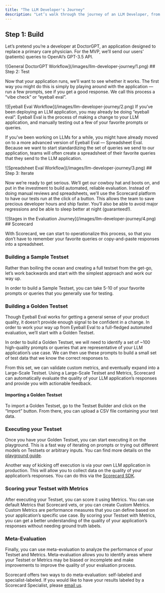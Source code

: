 ```yaml
---
title: "The LLM Developer's Journey"
description: "Let’s walk through the journey of an LLM Developer, from start to finish. Buckle up! 🤠"
---
```



## Step 1: Build

Let’s pretend you’re a developer at DoctorGPT, an application designed to replace a primary care physician. For the MVP, we’ll send our users’ (patients) queries to OpenAI’s GPT-3.5 API.
<Frame caption="General DoctorGPT Workflow">
![General DoctorGPT Workflow](/images/llm-developer-journey/1.png)
</Frame>
## Step 2: Test

Now that your application runs, we’ll want to see whether it works. The first way you might do this is simply by playing around with the application — run a few prompts, see if you get a good response. We call this process a “vibe check” or “eyeball eval”.
<Frame caption="Eyeball Eval Workflow">
![Eyeball Eval Workflow](/images/llm-developer-journey/2.png)
</Frame>
If you’ve been deploying an LLM application, you may already be doing “eyeball eval”. Eyeball Eval is the process of making a change to your LLM application, and manually testing out a few of your favorite prompts or queries.

If you’ve been working on LLMs for a while, you might have already moved on to a more advanced version of Eyeball Eval — Spreadsheet Eval. Because we want to start standardizing the set of queries we send to our application, teams will often create a spreadsheet of their favorite queries that they send to the LLM application.
<Frame caption="Spreadsheet Eval Workflow">
![Spreadsheet Eval Workflow](/images/llm-developer-journey/3.png)
</Frame>
## Step 3: Iterate

Now we’re ready to get serious. We’ll get our cowboy hat and boots on, and put in the investment to build automated, reliable evaluation. Instead of doing manual reviews and spreadsheets, we’ll use the Scorecard platform to have our tests run at the click of a button. This allows the team to save precious developer hours and ship faster. You’ll also be able to avoid major regressions and be able to sleep better at night (guaranteed!).
<Frame caption="Stages in the Evaluation Journey">
![Stages in the Evaluation Journey](/images/llm-developer-journey/4.png)
</Frame>
## Scorecard

With Scorecard, we can start to operationalize this process, so that you don’t have to remember your favorite queries or copy-and-paste responses into a spreadsheet.

### Building a Sample Testset

Rather than boiling the ocean and creating a full testset from the get-go, let’s work backwards and start with the simplest approach and work our way up.

In order to build a Sample Testset, you can take 5-10 of your favorite prompts or queries that you generally use for testing.

### Building a Golden Testset

Though Eyeball Eval works for getting a general sense of your product quality, it doesn’t provide enough signal to be confident in a change. In order to work your way up from Eyeball Eval to a full-fledged automated evaluation, we’ll start with a Golden Testset.

In order to build a Golden Testset, we will need to identify a set of \~100 high-quality prompts or queries that are representative of your LLM application’s use case. We can then use these prompts to build a small set of test data that we know the correct responses to.

From this set, we can validate custom metrics, and eventually expand into a Large-Scale Testset. Using a Large-Scale Testset and Metrics, Scorecard can automatically evaluate the quality of your LLM application’s responses and provide you with actionable feedback.

#### Importing a Golden Testset

To import a Golden Testset, go to the Testset Builder and click on the “Import” button. From there, you can upload a CSV file containing your test data.

### Executing your Testset

Once you have your Golden Testset, you can start executing it on the playground. This is a fast way of iterating on prompts or trying out different models on Testsets or arbitrary inputs. You can find more details on the [playground guide](/features/playground).

Another way of kicking off execution is via your own LLM application in production. This will allow you to collect data on the quality of your application’s responses. You can do this via the [Scorecard SDK](/how-to-use-scorecard/trigger-run-with-github-actions).

### Scoring your Testset with Metrics

After executing your Testset, you can score it using Metrics. You can use default Metrics that Scorecard vets, or you can create Custom Metrics. Custom Metrics are performance measures that you can define based on your application’s specific use case. By scoring your Testset with Metrics, you can get a better understanding of the quality of your application’s responses without needing ground truth labels.

### Meta-Evaluation

Finally, you can use meta-evaluation to analyze the performance of your Testset and Metrics. Meta-evaluation allows you to identify areas where your Testset or Metrics may be biased or incomplete and make improvements to improve the quality of your evaluation process.

Scorecard offers two ways to do meta-evaluation: self-labeled and specialist-labeled. If you would like to have your results labeled by a Scorecard Specialist, please [email us](mailto:support@getscorecard.ai).
